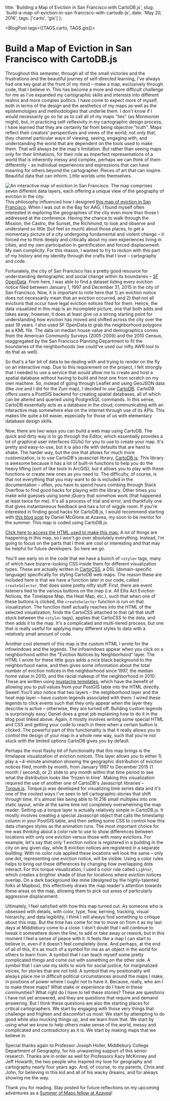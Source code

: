 
  title: 'Building a Map of Eviction in San Francisco with CartoDB.js',
  slug: 'build-a-map-of-eviction-in-san-francisco-with-cartodb-js',
  date: 'May 20, 2016',
  tags: ['carto', 'gis']
};

<BlogPost tags={[TAGS.carto, TAGS.gis]}>

# Build a Map of Eviction in San Francisco with CartoDB.js

Throughout this semester, through all of the small victories and the frustrations and the beautiful journey of self-directed learning, I've always had one key goal at the front of my mind – make a map, exclusively through code, that I believe in. This has become a more and more difficult challenge for me as I've expanded my cartographic skills and interests into different realms and more complex politics. I have come to expect more of myself, both in terms of the design and the aesthetics of my maps as well as the epistemologies and methodologies that underlie them. I don't know if I would necessarily go so far as to call all of my maps "lies" (as Monmonier might), but, in practicing self-reflexivity in my cartographic design process, I have learned that they are certainly far from being objective "truth". Maps reflect their creators' perspectives and views of the world; not only that, they channel particular ways of viewing, seeing, engaging with, and understanding the world that are dependent on the tools used to make them. That will always be the map's limitation. But rather than seeing maps only for their limitations, for their role as imperfect representations of a world that is inherently messy and complex, perhaps we can think of them differently – as individual experiences and expressions that can have meaning for others beyond the cartographer. Pieces of art that can inspire. Beautiful data that can inform. Little worlds unto themselves.

![An interactive map of eviction in San Francisco. The map comprises seven different data layers, each offering a unique view of the geography of eviction in the city.](/thoughts/build-a-map-of-evicition-in-san-francisco-with-cartodb-js/sf-eviction-map.png)
This philosophy influenced how I designed [this map of eviction in San Francisco](http://parkerziegler.github.io/sf-eviction-map/). When I was out in the Bay for AAG, I found myself often interested in exploring the geographies of the city even more than those I addressed at the conference. Having the chance to walk through the Mission, the Castro, the Sunset, the Richmond, to look and observe and understand so little (but feel so much) about those places, to get a momentary picture of a city undergoing fundamental and violent change – it forced me to think deeply and critically about my own experiences living in cities, and my own participation in gentrification and forced displacement. My own complicity. For this reason, I wanted to try to reckon with this part of my history and my identity through the crafts that I love – cartography and code.

Fortunately, the city of San Francisco has a pretty good resource for understanding demographic and social change within its boundaries – [SF OpenData](https://data.sfgov.org/). From here, I was able to find a dataset listing every eviction notice filed between January 1, 1997 and December 31, 2015 in the city of San Francisco. Now, it is important to note here that 1) an eviction notice does not necessarily mean that an eviction occurred, and 2) that not all evictions that occur have legal eviction notices filed for them. Hence, the data visualized in this map is an incomplete picture, one that both adds and takes away; however, it does at least give us a strong starting point for understanding how eviction has moved and shifted across the city over the past 19 years. I also used SF OpenData to grab the neighborhood polygons as a KML file. The data on median house value and demographics comes from the American Community Surveys (2005-2009) and the 2010 Census, reaggregated by the San Francisco Planning Department to fit the boundaries of the neighborhoods (we could've used our nifty AWR tool to do that as well).

So that's a fair bit of data to be dealing with and trying to render on the fly on an interactive map. Due to this requirement on the project, I felt strongly that I needed to use a service that would allow me to create and host a spatial database without having to build and host one from scratch on my own machine. So, instead of going through Leaflet and using GeoJSON data (like Joe and I did for the Zuni map), I decided to use [CartoDB](https://cartodb.com/). CartoDB offers users a PostGIS backend for creating spatial databases, all of which can be altered and queried using PostgreSQL commands. In this sense, CartoDB essentially acts as a database in the cloud, communicating with an interactive map somewhere else on the internet through use of its APIs. This makes life quite a bit easier, especially for those of us with elementary database design skills.

Now, there are two ways you can build a web map using CartoDB. The quick and dirty way is to go through the Editor, which essentially provides a lot of graphical user interfaces (GUIs) for you to use to create your map. It's pretty and easy-to-use, but it is also rife with defaults that are hard to shake. The harder way, but the one that allows for much more customization, is to use CartoDB's javascript library, [CartoDB.js](https://carto.com/developers/carto-js/v3/https://carto.com/developers/carto-js/v3/). This library is awesome because it has a lot of built-in functions to help you do the heavy lifting (sort of like tools in ArcGIS), but it allows you to play with these functions or create new ones as you need to. The difficulty, of course, is that not everything that you may want to do is included in the documentation – often, you have to spend hours combing through Stack Overflow to find good hacks for playing with the library. Other times you make wild guesses using some jQuery that somehow work (that happened at least twice for me). It's all a process of trial and error, and thankfully one that gives instantaneous feedback and has a lot of wiggle room. If you're interested in finding good hacks for CartoDB.js, I would recommend starting with [this blog post](http://www.azavea.com/thoughts/atlas/2015/09/making-custom-infowindows-and-legends-in-cartodb-editor/) by Daniel McGlone at Azavea, my soon to be mentor for the summer. This map is coded using CartoDB.js.

[Click here to access the HTML used to make this map.](https://github.com/parkerziegler/sf-eviction-map/blob/master/index.html) A lot of things are happening in this map, so I won't go over absolutely everything. Instead, I'm going to focus on the parts that I think are cool or interesting and that may be helpful for future developers. So here we go.

You'll see early on in the code that we have a bunch of `<style>` tags, many of which have bizarre-looking CSS inside them for different visualization types. These are actually written in [CartoCSS](https://carto.com/developers/styling/cartocss/), a DSL (domain-specific language) specifically for styling CartoDB web maps. The reason these are included here is that we have a function later in our code, called `createSelector`, that does some pretty nifty stuff. First, there are event listeners tied to the various buttons on the map (i.e. All Ellis Act Eviction Notices, the Timelapse Map, the Heat Map, etc.), such that when one of these buttons is clicked, the `createSelector` function is run on that visualization. The function itself actually reaches into the HTML of the selected visualization, finds the CartoCSS attached to that (all that stuff stuck between the `<style>` tags), applies that CartoCSS to the data, and then adds it to the map. It's a complicated and multi-tiered process, but one that is really useful for applying many different styles to data with a relatively small amount of code.

Another cool element of this map is the custom HTML I wrote for the infowindows and the legends. The infowindows appear when you click on a neighborhood within the "Eviction Notices by Neighborhood" layer. The HTML I wrote for these little guys adds a nice black background to the neighborhood name, and then gives some information about the total number of eviction notices in the neighborhood since 1997, the median home value in 2010, and the racial makeup of the neighborhood in 2010. These are written using [mustache templates](https://mustache.github.io/), which have the benefit of allowing you to pull values from your PostGIS table into the HTML directly. Sweet! You'll also notice that two layers – the neighborhood layer and the heat map layer – have custom legends associated with them. I wired these legends to click events such that they only appear when the layer they describe is active – otherwise, they are turned off. Building custom legends is surprisingly easy; Daniel does a great job explaining how to do it in the blog post linked above. Again, it mostly involves writing some special HTML and CSS and getting your code to reach in there when a certain button is clicked. The powerful part of this functionality is that it really allows you to control the design of your map in a whole new way, such that you're not stuck with the limited options CartoDB gives you by default.

Perhaps the most flashy bit of functionality that this map brings is the timelapse visualization of eviction notices. This layer allows you to either 1) play a ~4-minute animation showing the geographic distribution of eviction notices filed, month by month, from January 1997 to December 2015 (1 month / second), or 2) slide to any month within that time period to see what the distribution looks like 'frozen in time'. Making this visualization required the use of another one of CartoDB's Javascript libraries – [Torque.js](https://carto.com/developers/torque-js/https://carto.com/developers/torque-js/). Torque.js was developed for visualizing time series data and it's one of the coolest ways I've seen to tell cartographic stories that shift through time. It's almost like being able to fit 216 small multiples into one static layout, while at the same time not completely overwhelming the map reader. Setting up a torque layer is actually relatively simple in CartoDB.js. It mostly involves creating a special Javascript object that calls the timestamp column in your PostGIS table, and then setting some CSS to control how this data changes styles as the animation runs. The most important choice for me was thinking about a color rule to use to show differences between locations with only one eviction versus those with many evictions. For example, let's say that only 1 eviction notice is registered in a building in the city on any given day, while 8 eviction notices are registered in a separate building. With no color rule applied these locations will look the same – only one dot, representing one eviction notice, will be visible. Using a color rules helps to bring out these differences by changing how overlapping dots interact. For this torque visualization, I used a color rule called `Lighter`, which creates a brighter shade of blue for locations where eviction notices overlap. On a dark background like mine (designed by the highly-talented folks at Mapbox), this effectively draws the map reader's attention towards these areas on the map, allowing them to pick out areas of particularly aggressive displacement.

Ultimately, I feel satisfied with how this map turned out. As someone who is obsessed with details, with color, type, flow, kerning, tracking, visual hierarchy, and data legibility, I think I will always find something to critique about this map. But the time has come for me to move on from it as my last days at Middlebury come to a close. I don't doubt that I will continue to tweak it somewhere down the line, to add or take away or rework, but in this moment I feel a sense of peace with it. It feels like a map I can start to believe in, even if it doesn't feel completely done. And perhaps, at the end of all of this, it's as much of a symbol for me as an object in the world for others to learn from. A symbol that I can teach myself some pretty complicated things and come out with something on the other side. A symbol that I can use my skills to work for social justice, for marginalized voices, for stories that are not told. A symbol that my positionality will always place me in difficult political circumstances around the maps I make, in positions of power where I ought not to have it. Because, really, who am I to make these maps? What stake or experience do I have in these communities? What right do I have to tell these stories? These are questions I have not yet answered, and they are questions that require and demand answering. But I think these questions are also the starting places for critical cartographers. We start by engaging with those very things that challenge and frighten and discomfort us most. We start by attempting to do good while also mucking things up, and we learn from that. We start by using what we know to help others make sense of the world, messy and complicated and contradictory as it is. We start by making maps that we believe in.

Special thanks again to Professor Joseph Holler, Middlebury College Department of Geography, for his unwavering support of this senior research. Thanks are in order as well for Professors Kacy McKinney and Jeff Howarth, the two people who inspired my love for geography and cartography nearly four years ago. And, of course, to my parents, Chris and John, for believing in this kid and all of his wacky dreams, and for always showing me the way.

Thank you for reading. Stay posted for future reflections on my upcoming adventures as a [Summer of Maps fellow at Azavea](https://www.azavea.com/blog/2016/05/02/announcing-our-2016-summer-of-maps-fellows-and-projects/)!

</BlogPost>
